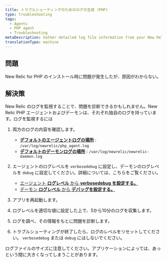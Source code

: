 ```yaml
---
title: トラブルシューティングのためのログの生成 (PHP)
type: troubleshooting
tags:
  - Agents
  - PHP agent
  - Troubleshooting
metaDescription: Gather detailed log file information from your New Relic for PHP installation to diagnose issues.
translationType: machine
---
```


## 問題

New Relic for PHP のインストール時に問題が発生したが、原因がわからない。

## 解決策

New Relic のログを監視することで、問題を診断できるかもしれません。New Relic PHP エージェントおよびデーモンは、それぞれ独自のログを持っています。ログを監視するには

1. 両方のログの内容を確認します。

   * **[デフォルトのエージェントログの場所](/docs/php/php-agent-phpini-settings#inivar-logfile)** : `/var/log/newrelic/php_agent.log`
   * **[デフォルトのデーモンログの場所](/docs/php/php-agent-phpini-settings#inivar-daemon-logfile)** : `/var/log/newrelic/newrelic-daemon.log`

2. エージェントのログレベルを `verbosedebug` に設定し、デーモンのログレベルを `debug` に設定してください。詳細については、こちらをご覧ください。

   * [エージェント **ログレベル** から **verbosedebug を設定する。**](https://docs.newrelic.com/docs/apm/agents/php-agent/configuration/php-agent-configuration/#inivar-loglevel)
   * [デーモン **ログレベル** から **デバッグを設定する。**](https://docs.newrelic.com/docs/apm/agents/php-agent/configuration/php-agent-configuration/#inivar-daemon-loglevel)

3. アプリを再起動します。

4. ログレベルを適切な値に設定した上で、5から10分のログを収集します。

5. ログを調べ、その情報をもとに問題を診断します。

6. トラブルシューティングが終了したら、ログのレベルをリセットしてください。 `verbosedebug` または `debug` にはしないでください。

<Callout variant="caution">
  ログファイルのサイズに注意してください。アプリケーションによっては、あっという間に大きくなってしまうことがあります。
</Callout>
